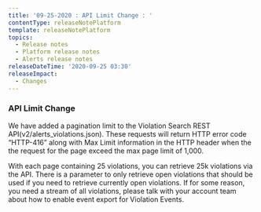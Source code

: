 ```yaml
---
title: '09-25-2020 : API Limit Change : '
contentType: releaseNotePlatform
template: releaseNotePlatform
topics:
  - Release notes
  - Platform release notes
  - Alerts release notes
releaseDateTime: '2020-09-25 03:30'
releaseImpact:
  - Changes
---
```


### API Limit Change

We have added a pagination limit to the Violation Search REST API(v2/alerts_violations.json). These requests will return HTTP error code “HTTP-416” along with Max Limit information in the HTTP header when the the request for the page exceed the max page limit of 1,000.

With each page containing 25 violations, you can retrieve 25k violations via the API. There is a parameter to only retrieve open violations that should be used if you need to retrieve currently open violations. If for some reason, you need a stream of all violations, please talk with your account team about how to enable event export for Violation Events.
